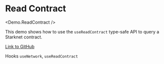
# Read Contract

<Demo.ReadContract />

This demo shows how to use the `useReadContract` type-safe API to query a Starknet contract.

[Link to GitHub](https://github.com/apibara/starknet-react/blob/main/docs/components/demo/read-contract.tsx)

Hooks
`useNetwork`, `useReadContract`
